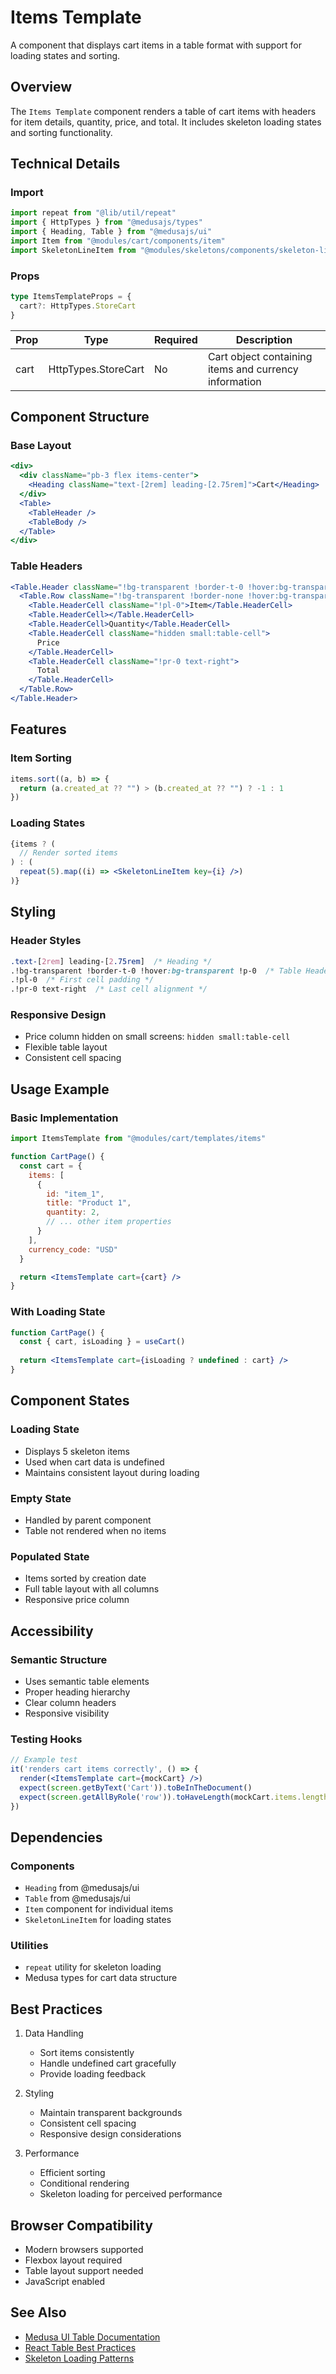 # Items Template

A component that displays cart items in a table format with support for loading states and sorting.

## Overview

The `Items Template` component renders a table of cart items with headers for item details, quantity, price, and total. It includes skeleton loading states and sorting functionality.

## Technical Details

### Import

```javascript copy
import repeat from "@lib/util/repeat"
import { HttpTypes } from "@medusajs/types"
import { Heading, Table } from "@medusajs/ui"
import Item from "@modules/cart/components/item"
import SkeletonLineItem from "@modules/skeletons/components/skeleton-line-item"
```

### Props

```typescript copy
type ItemsTemplateProps = {
  cart?: HttpTypes.StoreCart
}
```

| Prop | Type | Required | Description |
|------|------|----------|-------------|
| cart | HttpTypes.StoreCart | No | Cart object containing items and currency information |

## Component Structure

### Base Layout

```jsx copy
<div>
  <div className="pb-3 flex items-center">
    <Heading className="text-[2rem] leading-[2.75rem]">Cart</Heading>
  </div>
  <Table>
    <TableHeader />
    <TableBody />
  </Table>
</div>
```

### Table Headers

```jsx copy
<Table.Header className="!bg-transparent !border-t-0 !hover:bg-transparent !p-0">
  <Table.Row className="!bg-transparent !border-none !hover:bg-transparent !p-0">
    <Table.HeaderCell className="!pl-0">Item</Table.HeaderCell>
    <Table.HeaderCell></Table.HeaderCell>
    <Table.HeaderCell>Quantity</Table.HeaderCell>
    <Table.HeaderCell className="hidden small:table-cell">
      Price
    </Table.HeaderCell>
    <Table.HeaderCell className="!pr-0 text-right">
      Total
    </Table.HeaderCell>
  </Table.Row>
</Table.Header>
```

## Features

### Item Sorting
```javascript copy
items.sort((a, b) => {
  return (a.created_at ?? "") > (b.created_at ?? "") ? -1 : 1
})
```

### Loading States
```jsx copy
{items ? (
  // Render sorted items
) : (
  repeat(5).map((i) => <SkeletonLineItem key={i} />)
)}
```

## Styling

### Header Styles
```css copy
.text-[2rem] leading-[2.75rem]  /* Heading */
.!bg-transparent !border-t-0 !hover:bg-transparent !p-0  /* Table Header */
.!pl-0  /* First cell padding */
.!pr-0 text-right  /* Last cell alignment */
```

### Responsive Design
- Price column hidden on small screens: `hidden small:table-cell`
- Flexible table layout
- Consistent cell spacing

## Usage Example

### Basic Implementation

```jsx copy
import ItemsTemplate from "@modules/cart/templates/items"

function CartPage() {
  const cart = {
    items: [
      {
        id: "item_1",
        title: "Product 1",
        quantity: 2,
        // ... other item properties
      }
    ],
    currency_code: "USD"
  }

  return <ItemsTemplate cart={cart} />
}
```

### With Loading State

```jsx copy
function CartPage() {
  const { cart, isLoading } = useCart()
  
  return <ItemsTemplate cart={isLoading ? undefined : cart} />
}
```

## Component States

### Loading State
- Displays 5 skeleton items
- Used when cart data is undefined
- Maintains consistent layout during loading

### Empty State
- Handled by parent component
- Table not rendered when no items

### Populated State
- Items sorted by creation date
- Full table layout with all columns
- Responsive price column

## Accessibility

### Semantic Structure
- Uses semantic table elements
- Proper heading hierarchy
- Clear column headers
- Responsive visibility

### Testing Hooks
```jsx copy
// Example test
it('renders cart items correctly', () => {
  render(<ItemsTemplate cart={mockCart} />)
  expect(screen.getByText('Cart')).toBeInTheDocument()
  expect(screen.getAllByRole('row')).toHaveLength(mockCart.items.length + 1)
})
```

## Dependencies

### Components
- `Heading` from @medusajs/ui
- `Table` from @medusajs/ui
- `Item` component for individual items
- `SkeletonLineItem` for loading states

### Utilities
- `repeat` utility for skeleton loading
- Medusa types for cart data structure

## Best Practices

1. Data Handling
   - Sort items consistently
   - Handle undefined cart gracefully
   - Provide loading feedback

2. Styling
   - Maintain transparent backgrounds
   - Consistent cell spacing
   - Responsive design considerations

3. Performance
   - Efficient sorting
   - Conditional rendering
   - Skeleton loading for perceived performance

## Browser Compatibility

- Modern browsers supported
- Flexbox layout required
- Table layout support needed
- JavaScript enabled

## See Also

- [Medusa UI Table Documentation](https://docs.medusajs.com/ui/components/table)
- [React Table Best Practices](https://react.dev/learn/thinking-in-react)
- [Skeleton Loading Patterns](https://web.dev/patterns/loading/)